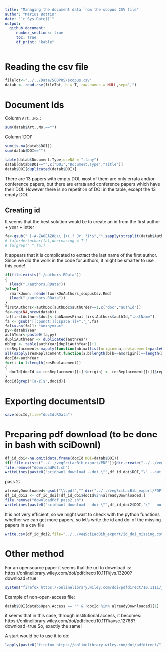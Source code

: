 ```yaml
---
title: "Managing the document data from the scopus CSV file"
author: "Marius Bottin"
date: "`r Sys.Date()`"
output: 
  github_document:
     number_sections: true
     toc: true
     df_print: "kable"
---
```



# Reading the csv file
```r
fileTot<-"../../Data/SCOPUS/scopus.csv"
datab <- read.csv(fileTot, h = T, row.names = NULL,sep=",")
```


# Document Ids

Column `Art..No.`:

```r
sum(datab$Art..No.=="")
```
Column 'DOI'

```r
sum(is.na(datab$DOI))
sum(datab$DOI=="")

table(datab$Document.Type,useNA = "ifany")
datab[datab$DOI=="",c("DOI","Document.Type","Title")]
datab$DOI[duplicated(datab$DOI)]
```

There are 13 papers with empty DOI, most of them are only errata and/or conference papers, but there are errata and conference papers which have their DOI. 
However there is no repetition of DOI in the table, except the 13 empty DOI.

## Creating id

It seems that the best solution would be to create an id from the first author + year + letter

```r
fa<-gsub(" [-A-ZÁÖÈÅŽØŁ\\.]+(,? Jr.)?I*$","",sapply(strsplit(datab$Authors, "; "),function(x)x[1]),perl = T)
# fa[order(nchar(fa),decreasing = T)]
# fa[grep(" ",fa)]
```
It appears that it is complicated to extract the last name of the first author.
Since we did the work in the code for authors, it might be smarter to use this code!

```r
if(file.exists("./authors.RData"))
{
  (load("./authors.RData"))
}else{
  rmarkdown::render(workOnAuthors_scopusCsv.Rmd)
  (load("./authors.RData"))
}
firstAuthors<-authDoc[authDoc$authOrder==1,c("doc","authId")]
fa<-rep(NA,nrow(datab))
fa[firstAuthors$doc]<-tabNamesFinal[firstAuthors$authId,"lastName"]
fa <- gsub("[[:punct:][:space:]]+","_",fa)
fa[is.na(fa)]<-"Anonymous"
py<-datab$Year
authYear<-paste0(fa,py)
dupliAuthYear <- duplicated(authYear)
nbRep <- table(authYear[dupliAuthYear])+1
resReplacement<-mapply(function(nb,na)list(origin=na,replacement=paste0(na,letters[1:nb])),nbRep,names(nbRep),SIMPLIFY = F)
all(sapply(resReplacement,function(a,b)length(b[b==a$origin])==length(a$replacement),b=authYear))
docId<-authYear
for(i in 1:length(resReplacement))
{
  docId[docId == resReplacement[[i]]$origin] <- resReplacement[[i]]$replacement
}
docId[grep("[a-z]$",docId)]
```

# Exporting documentsID

```r
save(docId,file="docId.RData")
```



# Preparing pdf download (to be done in bash with sciDownl)

```r
df_id_doi<-na.omit(data.frame(docId,DOI=datab$DOI))
if(!file.exists("../../vegSciLacBib_export/PDF")){dir.create("../../vegSciLacBib_export/PDF")}
file.remove("downloadPdf.sh")
writeLines(paste0("scidownl download --doi \"",df_id_doi$DOI,"\" --out ../../vegSciLacBib_export/PDF/",df_id_doi$docId,".pdf"), con="downloadPdf.sh")
```
pass 2:

```r
alreadyDownloaded<-gsub("\\.pdf","",dir("../../vegSciLacBib_export/PDF"))
df_id_doi2 <- df_id_doi[!df_id_doi$docId%in%alreadyDownloaded,]
file.remove("downloadPdf_pass2.sh")
writeLines(paste0("scidownl download --doi \"",df_id_doi2$DOI,"\" --out ../../vegSciLacBib_export/PDF/",df_id_doi2$docId,".pdf"), con="downloadPdf_pass2.sh")
```

It is not very efficient, so we might want to check with the python functions whether we can get more papers, so let's write the id and doi of the missing papers in a csv file

```r
write.csv(df_id_doi2,file="../../vegSciLacBib_export/id_doi_missing.csv")
```

# Other method

For an opensource paper it seems that the url to download is:
https://onlinelibrary.wiley.com/doi/pdfdirect/10.1111/jvs.13200?download=true
```r
system("firefox https://onlinelibrary.wiley.com/doi/pdfdirect/10.1111/jvs.13200?download=true")
```

Example of non-open-access file:

```r
datab$DOI[datab$Open.Access == "" & !docId %in% alreadyDownloaded][1]

```
it seems that in this case, through institutional access, it becomes:
https://onlinelibrary.wiley.com/doi/pdfdirect/10.1111/avsc.12768?download=true
So, exactly the same!


A start would be to use it to do:

```r
lapply(paste0("firefox https://onlinelibrary.wiley.com/doi/pdfdirect/",df_id_doi2$DOI,"?download=true"),system)
```

